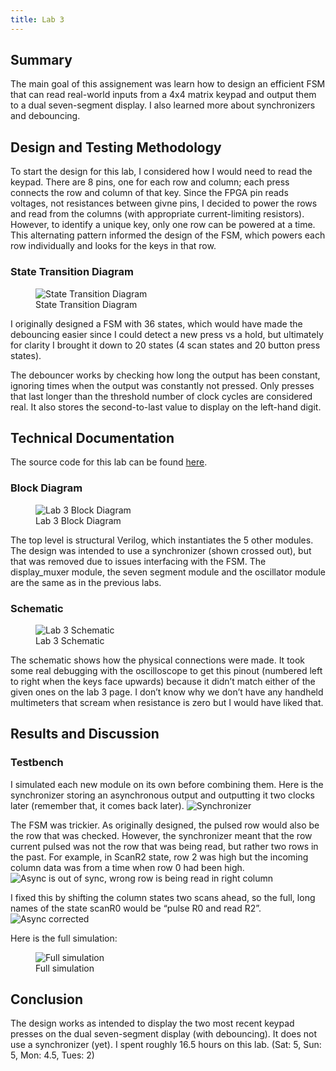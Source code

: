 ```yaml
---
title: Lab 3
---
```

## Summary
The main goal of this assignement was learn how to design an efficient FSM that can read real-world inputs from a 4x4 matrix keypad and output them to a dual seven-segment display. I also learned more about synchronizers and debouncing.

## Design and Testing Methodology

To start the design for this lab, I considered how I would need to read the keypad. There are 8 pins, one for each row and column; each press connects the row and column of that key. Since the FPGA pin reads voltages, not resistances between givne pins, I decided to power the rows and read from the columns (with appropriate current-limiting resistors). However, to identify a unique key, only one row can be powered at a time. This alternating pattern informed the design of the FSM, which powers each row individually and looks for the keys in that row.

### State Transition Diagram
![State Transition Diagram](/labs/lab3/images/Lab3_FSM.jpg)

I originally designed a FSM with 36 states, which would have made the debouncing easier since I could detect a new press vs a hold, but ultimately for clarity I brought it down to 20 states (4 scan states and 20 button press states).

The debouncer works by checking how long the output has been constant, ignoring times when the output was constantly not pressed. Only presses that last longer than the threshold number of clock cycles are considered real. It also stores the second-to-last value to display on the left-hand digit.

## Technical Documentation

The source code for this lab can be found [here](https://github.com/ellieSundheim/microPs-lab3).

### Block Diagram

![Lab 3 Block Diagram](/labs/lab3/images/lab3_block_diagram.png)

The top level is structural Verilog, which instantiates the 5 other modules. The design was intended to use a synchronizer (shown crossed out), but that was removed due to issues interfacing with the FSM. The display_muxer module, the seven segment module and the oscillator module are the same as in the previous labs. 

### Schematic 

![Lab 3 Schematic](/labs/lab3/images/lab3_schematic.png)

The schematic shows how the physical connections were made. It took some real debugging with the oscilloscope to get this pinout (numbered left to right when the keys face upwards) because it didn't match either of the given ones on the lab 3 page. I don't know why we don't have any handheld multimeters that scream when resistance is zero but I would have liked that.

## Results and Discussion 

### Testbench 

I simulated each new module on its own before combining them. Here is the synchronizer storing an asynchronous output and outputting it two clocks later (remember that, it comes back later).
![Synchronizer](/labs/lab3/images/working%20sync%20module.png)

The FSM was trickier. As originally designed, the pulsed row would also be the row that was checked. However, the synchronizer meant that the row current pulsed was not the row that was being read, but rather two rows in the past. For example, in ScanR2 state, row 2 was high but the incoming column data was from a time when row 0 had been high.
![Async is out of sync, wrong row is being read in right column](/labs/lab3/images/async%20happened%20during%20r1%20but%20didn't%20register%20until%20r3%20so%20wrong%20num.png)

I fixed this by shifting the column states two scans ahead, so the full, long names of the state scanR0 would be "pulse R0 and read R2".
![Async corrected](/labs/lab3/images/async%20happened%20during%20pulseR1%20so%20output%20was%207%20-%20yay.png)

Here is the full simulation:

![Full simulation](images/it%20sure%20looks%20like%20it%20works%20in%20sim%20but%20the%20hardware%20is%20stuck%20in%2000.png)

## Conclusion
The design works as intended to display the two most recent keypad presses on the dual seven-segment display (with debouncing). It does not use a synchronizer (yet). I spent roughly 16.5 hours on this lab. (Sat: 5, Sun: 5, Mon: 4.5, Tues: 2) 

